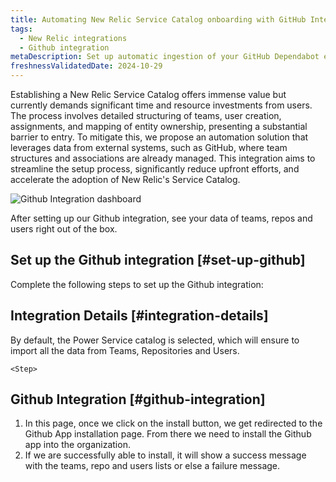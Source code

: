 ```yaml
---
title: Automating New Relic Service Catalog onboarding with GitHub Integration to enhance user adoption
tags:
  - New Relic integrations
  - Github integration
metaDescription: Set up automatic ingestion of your GitHub Dependabot events by using webhook for ongoing ingestion.
freshnessValidatedDate: 2024-10-29
---
```



Establishing a New Relic Service Catalog offers immense value but currently demands significant time and resource investments from users. The process involves detailed structuring of teams, user creation, assignments, and mapping of entity ownership, presenting a substantial barrier to entry. To mitigate this, we propose an automation solution that leverages data from external systems, such as GitHub, where team structures and associations are already managed. This integration aims to streamline the setup process, significantly reduce upfront efforts, and accelerate the adoption of New Relic's Service Catalog.

<img
  title="Github Integration dashboard"
  alt="Github Integration dashboard"
  src="/images/github-integration-screenshot.webp"
/>

<figcaption>
After setting up our Github integration, see your data of teams, repos and users right out of the box.
</figcaption>


## Set up the Github integration [#set-up-github]

Complete the following steps to set up the Github integration:

<Steps>
<Step>

## Integration Details [#integration-details]

By default, the Power Service catalog is selected, which will ensure to import all the data from Teams, Repositories and Users.
    </Step>

    <Step>

## Github Integration [#github-integration]

1. In this page, once we click on the install button, we get redirected to the Github App installation page. From there we need to install the Github app into the organization.
2. If we are successfully able to install, it will show a success message with the teams, repo and users lists or else a failure message.
    </Step>
    
</Steps>